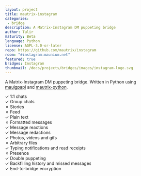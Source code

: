 ```yaml
---
layout: project
title: mautrix-instagram
categories:
 - bridge
description: A Matrix-Instagram DM puppeting bridge
author: Tulir
maturity: Beta
language: Python
license: AGPL-3.0-or-later
repo: https://github.com/mautrix/instagram
room: "#instagram:maunium.net"
featured: true
bridges: Instagram
thumbnail: /docs/projects/bridges/images/instagram-logo.svg
---
```


A Matrix-Instagram DM puppeting bridge. Written in Python using [mauigpapi](https://github.com/mautrix/instagram/tree/master/mauigpapi) and [mautrix-python](https://matrix.org/docs/projects/sdk/mautrix-python.html).

✓ 1:1 chats  
✓ Group chats  
✗ Stories  
✗ Feed  
✓ Plain text  
✗ Formatted messages  
✓ Message reactions  
✓ Message redactions  
✓ Photos, videos and gifs  
✗ Arbitrary files  
✓ Typing notifications and read receipts  
✗ Presence  
✓ Double puppeting  
✓ Backfilling history and missed messages  
✓ End-to-bridge encryption
